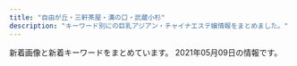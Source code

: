 ```yaml
---
title: "自由が丘・三軒茶屋・溝の口・武蔵小杉"
description: "キーワード別にの巨乳アジアン・チャイナエステ嬢情報をまとめました。"
---
```


新着画像と新着キーワードをまとめています。
2021年05月09日の情報です。

<DmmAffiliateIns />
<KeywordTable
  shops={
    [
    {
        "img_links": [
            "http://b-berry.work/images/ac2.jpg",
            "http://b-berry.work/images/head.jpg",
            "http://b-berry.work/images/sys.jpg",
            "http://b-berry.work/staff/yuri.jpg",
            "http://b-berry.work/images/3.jpg",
            "http://b-berry.work/img/maya1.jpg",
            "http://b-berry.work/staff/maya.jpg",
            "http://b-berry.work/img/yuri1.jpg",
            "http://b-berry.work/images/rec2.jpg",
            "http://b-berry.work/images/staff_t.jpg",
            "http://b-berry.work/images/int1.jpg",
            "http://b-berry.work/images/interior_t.jpg",
            "http://b-berry.work/images/2.jpg",
            "http://b-berry.work/images/s1.png",
            "http://b-berry.work/images/int2.jpg",
            "http://b-berry.work/staff/mona.jpg",
            "http://b-berry.work/images/ac1.jpg",
            "http://b-berry.work/images/rec1.jpg",
            "http://b-berry.work/images/1.jpg",
            "http://b-berry.work/images/tg.jpg",
            "http://b-berry.work/img/mona1.jpg",
            "http://b-berry.work/images/news.jpg"
        ],
        "station": "\u81ea\u7531\u304c\u4e18\u99c5\u5317\u53e3",
        "url": "http://b-berry.work/",
        "keywords": {},
        "name": "\u30d6\u30eb\u30fc\u30d9\u30ea\u30fc"
    },
    {
        "img_links": [
            "http://www.miyuki.es-relax.info/gals/nana1.jpg",
            "http://www.miyuki.es-relax.info/images/kp01.jpg",
            "http://www.miyuki.es-relax.info/images/sp03.jpg",
            "http://www.miyuki.es-relax.info/images/sp02.jpg",
            "http://www.miyuki.es-relax.info/images/info4.jpg",
            "http://www.miyuki.es-relax.info/gals/yuki1.jpg",
            "http://www.miyuki.es-relax.info/images/yoyaku.png",
            "http://www.miyuki.es-relax.info/images/info3.jpg",
            "http://www.miyuki.es-relax.info/images/info1.jpg",
            "http://www.miyuki.es-relax.info/images/sp01.jpg",
            "http://www.miyuki.es-relax.info/gals/yuri1.jpg",
            "http://www.miyuki.es-relax.info/images/info2.jpg"
        ],
        "name": "\u30de\u30c3\u30b5\u30fc\u30b8\u306e\u66d9",
        "station": "\u5927\u5ca1\u5c71\u99c5",
        "url": "http://www.miyuki.es-relax.info/",
        "keywords": {}
    },
    {
        "img_links": [
            "https://ohbay.relaxjp.com/css/staff/staff04.jpg",
            "https://ohbay.relaxjp.com/css/top03.jpg",
            "https://ohbay.relaxjp.com/css/m-head.jpg",
            "https://ohbay.relaxjp.com/css/osusume02.jpg",
            "https://ohbay.relaxjp.com/images/call.png",
            "https://ohbay.relaxjp.com/css/osusume03.jpg",
            "https://ohbay.relaxjp.com/css/top0001.jpg",
            "https://ohbay.relaxjp.com/css/staff/staff01.jpg",
            "https://ohbay.relaxjp.com/css/top02.jpg",
            "https://ohbay.relaxjp.com/css/osusume001.jpg",
            "https://ohbay.relaxjp.com/css/foot.jpg",
            "https://ohbay.relaxjp.com/css/staff/staff02.jpg",
            "https://ohbay.relaxjp.com/css/staff/staff03.jpg"
        ],
        "station": "\u4e8c\u5b50\u7389\u5ddd\u99c5\u6771\u53e3",
        "name": "Oh Baby",
        "keywords": {},
        "url": "https://ohbay.relaxjp.com/"
    },
    {
        "url": "http://www.wqiowaz.site/",
        "img_links": [
            "http://www.wqiowaz.site/uploads/200630/1-200630094H5294.jpg",
            "http://www.wqiowaz.site/picture/m-top003.jpg",
            "http://www.wqiowaz.site/uploads/200629/1-200629103104120.jpg",
            "http://www.wqiowaz.site/uploads/200914/1-200914164443K1.jpg",
            "http://www.wqiowaz.site/uploads/201008/1-20100Q5541T55.jpg",
            "http://www.wqiowaz.site/uploads/201008/1-20100Q55403531.jpg",
            "http://www.wqiowaz.site/picture/cam-01.jpg",
            "http://www.wqiowaz.site/uploads/201008/1-20100Q55522V7.jpg",
            "http://www.wqiowaz.site/uploads/201008/1-20100Q5550EL.jpg",
            "http://www.wqiowaz.site/picture/call.png",
            "http://www.wqiowaz.site/picture/m-head01.jpg",
            "http://www.wqiowaz.site/picture/foot01.jpg",
            "http://www.wqiowaz.site/picture/m-top004.jpg",
            "http://www.wqiowaz.site/uploads/200629/1-200629103142X4.jpg",
            "http://www.wqiowaz.site/uploads/200630/1-200630094K4325.jpg",
            "http://www.wqiowaz.site/uploads/200629/1-200629103204442.jpg",
            "http://www.wqiowaz.site/uploads/200914/1-20091416442NT.jpg"
        ],
        "name": "Sweet",
        "keywords": {
            "D": 3,
            "86": 1,
            "84": 2,
            "F": 4,
            "94": 4
        },
        "station": "\u7528\u8cc0\u99c5\u6771\u53e3"
    },
    {
        "img_links": [
            "http://ms-shinraku.com/staff/momoka/01.jpg",
            "http://ms-shinraku.com/img/ttl_staff.png",
            "http://ms-shinraku.com/pic/head.jpg",
            "http://ms-shinraku.com/staff/yuki/01.jpg",
            "http://ms-shinraku.com/staff/ran/01.jpg",
            "http://ms-shinraku.com/i/files/homeimg.jpg",
            "http://ms-shinraku.com/pic/topimg2.jpg",
            "http://ms-shinraku.com/pic/topimg1.jpg",
            "http://ms-shinraku.com/staff/mari/01.jpg",
            "http://ms-shinraku.com/staff/kanako/01.jpg",
            "http://ms-shinraku.com/img/foot.png",
            "http://ms-shinraku.com/staff/ayumi/01.jpg"
        ],
        "keywords": {
            "C": 2
        },
        "station": "\u5b66\u82b8\u5927\u5b66\u99c5\u6771\u53e3",
        "name": "\u5fc3\u697d",
        "url": "http://ms-shinraku.com/"
    },
    {
        "keywords": {
            "86": 12,
            "C": 3,
            "85": 9,
            "D": 18,
            "88": 3,
            "84": 6,
            "\u30bb\u30af\u30b7\u30fc": 1
        },
        "name": "JoJo",
        "url": "http://www.jojo.mensnv.com/",
        "img_links": [
            "http://www.jojo.mensnv.com/files/002-02.jpg",
            "http://www.jojo.mensnv.com/files/003.jpg",
            "http://www.jojo.mensnv.com/files/003-02.jpg",
            "http://www.jojo.mensnv.com/files/004-02.jpg",
            "http://www.jojo.mensnv.com/images/mobile.jpg",
            "http://www.jojo.mensnv.com/files/012-03.jpg",
            "http://www.jojo.mensnv.com/files/009.jpg",
            "http://www.jojo.mensnv.com/files/009-02.jpg",
            "http://www.jojo.mensnv.com/files/013.jpg",
            "http://www.jojo.mensnv.com/files/001.jpg",
            "http://www.jojo.mensnv.com/files/006-03.jpg",
            "http://www.jojo.mensnv.com/files/002.jpg",
            "http://www.jojo.mensnv.com/files/013-02.jpg",
            "http://www.jojo.mensnv.com/files/014.jpg",
            "http://www.jojo.mensnv.com/files/014-02.jpg",
            "http://www.jojo.mensnv.com/images/slider/03.jpg",
            "http://www.jojo.mensnv.com/files/003-03.jpg",
            "http://www.jojo.mensnv.com/files/005-02.jpg",
            "http://www.jojo.mensnv.com/files/001-03.jpg",
            "http://www.jojo.mensnv.com/files/005-03.jpg",
            "http://www.jojo.mensnv.com/files/006.jpg",
            "http://www.jojo.mensnv.com/files/010-02.jpg",
            "http://www.jojo.mensnv.com/images/tel.png",
            "http://www.jojo.mensnv.com/files/011.jpg",
            "http://www.jojo.mensnv.com/files/010.jpg",
            "http://www.jojo.mensnv.com/images/slider/01.jpg",
            "http://www.jojo.mensnv.com/files/001-02.jpg",
            "http://www.jojo.mensnv.com/images/backlistbtn.png",
            "http://www.jojo.mensnv.com/files/004-03.jpg",
            "http://www.jojo.mensnv.com/files/004.jpg",
            "http://www.jojo.mensnv.com/files/013-03.jpg",
            "http://www.jojo.mensnv.com/images/showCover.png",
            "http://www.jojo.mensnv.com/images/slider/02.jpg",
            "http://www.jojo.mensnv.com/files/007.jpg",
            "http://www.jojo.mensnv.com/files/009-03.jpg",
            "http://www.jojo.mensnv.com/files/012.jpg",
            "http://www.jojo.mensnv.com/files/010-03.jpg",
            "http://www.jojo.mensnv.com/files/002-03.jpg",
            "http://www.jojo.mensnv.com/files/005.jpg",
            "http://www.jojo.mensnv.com/files/011-03.jpg",
            "http://www.jojo.mensnv.com/files/007-03.jpg",
            "http://www.jojo.mensnv.com/files/012-02.jpg",
            "http://www.jojo.mensnv.com/files/007-02.jpg",
            "http://www.jojo.mensnv.com/files/014-03.jpg",
            "http://www.jojo.mensnv.com/images/coverGirlParts.png",
            "http://www.jojo.mensnv.com/files/011-02.jpg",
            "http://www.jojo.mensnv.com/files/006-02.jpg"
        ],
        "station": "\u4e09\u8ed2\u8336\u5c4b\u99c5\u5357\u53e3"
    },
    {
        "station": "\u90fd\u7acb\u5927\u5b66\u99c5",
        "keywords": {
            "87": 2,
            "D": 3,
            "88": 2,
            "C": 1
        },
        "img_links": [
            "http://www.mikaeribijin.esturl.com/images/top.png",
            "http://www.mikaeribijin.esturl.com/images/mobile.png",
            "http://www.mikaeribijin.esturl.com/images/shop/shop04.jpg",
            "http://www.mikaeribijin.esturl.com/files/004.jpg",
            "http://www.mikaeribijin.esturl.com/images/shop/shop02.jpg",
            "http://www.mikaeribijin.esturl.com/images/bj3.png",
            "http://www.mikaeribijin.esturl.com/images/girl-z2.jpg",
            "http://www.mikaeribijin.esturl.com/images/staff_line.png",
            "http://www.mikaeribijin.esturl.com/images/line.jpg",
            "http://www.mikaeribijin.esturl.com/files/003.jpg",
            "http://www.mikaeribijin.esturl.com/images/information.png",
            "http://www.mikaeribijin.esturl.com/files/001.jpg",
            "http://www.mikaeribijin.esturl.com/files/002-02.jpg",
            "http://www.mikaeribijin.esturl.com/files/001-02.jpg",
            "http://www.mikaeribijin.esturl.com/images/top_sche.png",
            "http://www.mikaeribijin.esturl.com/images/girl-z1.jpg",
            "http://www.mikaeribijin.esturl.com/images/link_line.png",
            "http://www.mikaeribijin.esturl.com/images/shop/shop03.jpg",
            "http://www.mikaeribijin.esturl.com/files/002.jpg",
            "http://www.mikaeribijin.esturl.com/files/004-02.jpg",
            "http://www.mikaeribijin.esturl.com/files/003-02.jpg",
            "http://www.mikaeribijin.esturl.com/images/shop/shop01.jpg"
        ],
        "url": "http://www.mikaeribijin.esturl.com/",
        "name": "\u898b\u8fd4\u308a\u7f8e\u4eba"
    },
    {
        "name": "\u8d64\u30d0\u30e9",
        "keywords": {},
        "img_links": [
            "http://chishituyop.xyz/uploads/201229/1-201229152000Y5.jpg",
            "http://chishituyop.xyz/style/images/s-bian.png",
            "http://chishituyop.xyz/style/images/nav2-sta.png",
            "http://chishituyop.xyz/style/images/index-miru_03.jpg",
            "http://chishituyop.xyz/style/images/t6.jpg",
            "http://chishituyop.xyz/style/images/index-miru_18.jpg",
            "http://chishituyop.xyz/style/images/index-miru_06.jpg",
            "http://chishituyop.xyz/style/images/nav-sys.jpg",
            "http://chishituyop.xyz/style/images/sys.jpg",
            "http://chishituyop.xyz/uploads/210413/1-21041312562W23.jpg",
            "http://chishituyop.xyz/style/images/t3.png",
            "http://chishituyop.xyz/style/images/t4.jpg",
            "http://chishituyop.xyz/uploads/210413/1-210413125542J5.jpg",
            "http://chishituyop.xyz/uploads/210413/1-21041312560R29.jpg",
            "http://chishituyop.xyz/style/images/t2.png"
        ],
        "url": "http://chishituyop.xyz/",
        "station": "\u4e8c\u5b50\u7389\u5ddd\u99c5\u897f\u53e3"
    },
    {
        "url": "http://koukoku.xyz/angel/",
        "keywords": {
            "D": 5,
            "C": 1,
            "86": 1,
            "90": 3,
            "88": 1,
            "89": 1
        },
        "img_links": [
            "http://koukoku.xyz/angel/css/cam001.jpg",
            "http://koukoku.xyz/angel/css/staff/staff00006.jpg",
            "http://koukoku.xyz/angel/css/staff/staff0002.jpg",
            "http://koukoku.xyz/angel/css/staff/staff0003.jpg",
            "http://koukoku.xyz/angel/css/staff/staff0001.jpg",
            "http://koukoku.xyz/angel/css/staff/staff0005.jpg",
            "http://koukoku.xyz/angel/css/osusume15.jpg",
            "http://koukoku.xyz/angel/css/m-top04.jpg",
            "http://koukoku.xyz/angel/css/m-head01.jpg",
            "http://koukoku.xyz/angel/images/call.png",
            "http://koukoku.xyz/angel/css/staff/staff0004.jpg"
        ],
        "station": "\u4e8c\u5b50\u7389\u5ddd\u99c5\u897f\u53e3",
        "name": "Angel\uff5e\u30a8\u30f3\u30b8\u30a7\u30eb"
    },
    {
        "keywords": {},
        "name": "\u60a0",
        "url": "http://in-esthe.com/you/",
        "station": "\u5b66\u82b8\u5927\u5b66\u99c5\u6771\u53e3",
        "img_links": [
            "http://in-esthe.com/you/images/r-2.jpg",
            "http://in-esthe.com/you/images/p-10.jpg",
            "http://in-esthe.com/you/images/mo.png",
            "http://in-esthe.com/you/images/botton.jpg",
            "http://in-esthe.com/you/images/p-7.jpg",
            "http://in-esthe.com/you/images/p-8.jpg",
            "http://in-esthe.com/you/images/p-9.jpg",
            "http://in-esthe.com/you/images/p-4.jpg",
            "http://cdn.dino-es.com/images/logo/468x60DinoEs.png",
            "http://in-esthe.com/you/images/r-1.jpg",
            "http://in-esthe.com/you/images/p-5.jpg",
            "http://in-esthe.com/you/images/p-3.jpg",
            "http://in-esthe.com/you/images/fla.jpg",
            "http://in-esthe.com/you/images/p-0.jpg",
            "http://in-esthe.com/you/images/p-11.jpg"
        ]
    },
    {
        "station": "\u99d2\u6ca2\u5927\u5b66\u99c5\u99d2\u6ca2\u516c\u5712\u53e3",
        "keywords": {},
        "img_links": [
            "http://esthegt.xyz/ymd/girl/11.jpg",
            "http://esthegt.xyz/ymd/images/tt.png",
            "http://esthegt.xyz/ymd/images/button-3.png",
            "http://esthegt.xyz/ymd/images/button-1.png",
            "http://esthegt.xyz/ymd/images/button-4.png",
            "http://esthegt.xyz/ymd/images/button-6.png",
            "http://esthegt.xyz/ymd/girl/12.jpg",
            "http://esthegt.xyz/ymd/girl/7.jpg",
            "http://esthegt.xyz/ymd/girl/10.jpg",
            "http://esthegt.xyz/ymd/images/button-5.png",
            "http://esthegt.xyz/ymd/girl/9.jpg",
            "http://esthegt.xyz/ymd/images/button-2.png",
            "http://esthegt.xyz/ymd/images/call.png",
            "http://esthegt.xyz/ymd/girl/8.jpg"
        ],
        "name": "\u5922\u898b\u5802",
        "url": "http://esthegt.xyz/ymd/"
    },
    {
        "img_links": [
            "http://www.es-flower.link/images/rec1.png",
            "http://www.es-flower.link/sp/img/koyuki1.jpg",
            "http://www.es-flower.link/sp/images/top.jpg",
            "http://www.es-flower.link/images/4.jpg",
            "http://www.es-flower.link/sp/images/5.jpg",
            "http://www.es-flower.link/sp/menu/interior.jpg",
            "http://www.es-flower.link/sp/menu/staff.jpg",
            "http://www.es-flower.link/sp/img/arisa1.jpg",
            "http://www.es-flower.link/sp/images/newsb.png",
            "http://www.es-flower.link/img/arisa1.jpg",
            "http://www.es-flower.link/sp/images/sys1.jpg",
            "http://www.es-flower.link/images/head.jpg",
            "http://www.es-flower.link/images/3.jpg",
            "http://www.es-flower.link/img/yuyu1.jpg",
            "http://www.es-flower.link/sp/images/tel.jpg",
            "http://www.es-flower.link/images/sm.jpg",
            "http://www.es-flower.link/sp/images/3.jpg",
            "http://www.es-flower.link/sp/img/huyumi1.jpg",
            "http://www.es-flower.link/sp/images/1.jpg",
            "http://www.es-flower.link/images/2.jpg",
            "http://www.es-flower.link/img/mizuki1.jpg",
            "http://www.es-flower.link/sp/images/7.jpg",
            "http://www.es-flower.link/img/koyuki1.jpg",
            "http://www.es-flower.link/sp/images/footer.jpg",
            "http://www.es-flower.link/images/int2.png",
            "http://www.es-flower.link/images/ta.jpg",
            "http://www.es-flower.link/images/news.jpg",
            "http://www.es-flower.link/sp/images/int1.jpg",
            "http://www.es-flower.link/images/sys.png",
            "http://www.es-flower.link/sp/menu/top.jpg",
            "http://www.es-flower.link/sp/img/yume1.jpg",
            "http://www.es-flower.link/images/info.jpg",
            "http://www.es-flower.link/sp/images/2.jpg",
            "http://www.es-flower.link/sp/images/4.jpg",
            "http://www.es-flower.link/sp/images/sisu.jpg",
            "http://www.es-flower.link/img/yume1.jpg",
            "http://www.es-flower.link/sp/images/6.jpg",
            "http://www.es-flower.link/img/nene1.jpg",
            "http://www.es-flower.link/images/1.jpg",
            "http://www.es-flower.link/images/int1.png",
            "http://www.es-flower.link/sp/images/sys3.jpg",
            "http://www.es-flower.link/sp/images/head.png",
            "http://www.es-flower.link/sp/images/time.jpg",
            "http://www.es-flower.link/sp/img/yuyu1.jpg",
            "http://www.es-flower.link/sp/images/staff_t.jpg",
            "http://www.es-flower.link/images/rec2.jpg",
            "http://www.es-flower.link/sp/images/ac1.jpg",
            "http://www.es-flower.link/sp/images/rec2.jpg",
            "http://www.es-flower.link/sp/images/int2.jpg",
            "http://www.es-flower.link/sp/images/rec3.jpg",
            "http://www.es-flower.link/images/interior_t.jpg",
            "http://www.es-flower.link/images/mobile.jpg",
            "http://www.es-flower.link/sp/images/pc.jpg",
            "http://www.es-flower.link/sp/images/rec1.jpg",
            "http://www.es-flower.link/sp/images/news.jpg",
            "http://www.es-flower.link/sp/img/nene1.jpg",
            "http://www.es-flower.link/images/5.jpg",
            "http://www.es-flower.link/sp/images/sys2.jpg",
            "http://www.es-flower.link/sp/img/mizuki1.jpg",
            "http://www.es-flower.link/images/staff_t.jpg",
            "http://www.es-flower.link/images/7.jpg",
            "http://www.es-flower.link/images/6.jpg",
            "http://www.es-flower.link/sp/images/sisu_t.jpg",
            "http://www.es-flower.link/sp/images/interior_t.jpg",
            "http://www.es-flower.link/img/huyumi1.jpg"
        ],
        "url": "http://www.es-flower.link/",
        "keywords": {},
        "station": "\u81ea\u7531\u304c\u4e18\u99c5\u5317\u53e3",
        "name": "\u6625\u306e\u604b"
    },
    {
        "url": "https://haruya.xyz.mn/",
        "img_links": [],
        "name": "\u6625\u5c4b",
        "station": "\u4e8c\u5b50\u7389\u5ddd\u99c5\u897f\u53e3",
        "keywords": {}
    },
    {
        "name": "\u770b\u8b77\u7f8e\u5c11\u5973",
        "img_links": [
            "http://www.hanamizuki.esturl.com/files/004-02.jpg",
            "http://www.hanamizuki.esturl.com/files/003-02.jpg",
            "http://www.hanamizuki.esturl.com/img/goback.jpg",
            "http://www.hanamizuki.esturl.com/img/pickup.jpg",
            "http://www.hanamizuki.esturl.com/img/btn_blog.png",
            "http://www.hanamizuki.esturl.com/files/005-02.jpg",
            "http://www.hanamizuki.esturl.com/files/006.jpg",
            "http://www.hanamizuki.esturl.com/files/006-02.jpg",
            "http://www.hanamizuki.esturl.com/files/001-02.jpg",
            "http://www.hanamizuki.esturl.com/files/004.jpg",
            "http://www.hanamizuki.esturl.com/img/ttl_news.png",
            "http://www.hanamizuki.esturl.com/img/btn_side_mobile.jpg",
            "http://www.hanamizuki.esturl.com/files/001.jpg",
            "http://www.hanamizuki.esturl.com/files/003.jpg",
            "http://www.hanamizuki.esturl.com/img/header03.png",
            "http://www.hanamizuki.esturl.com/files/002.jpg",
            "http://www.hanamizuki.esturl.com/img/ttl_info.png",
            "http://www.hanamizuki.esturl.com/files/005.jpg",
            "http://www.hanamizuki.esturl.com/files/002-02.jpg"
        ],
        "station": "\u4e09\u8ed2\u8336\u5c4b\u99c5\u5317\u53e3B",
        "keywords": {
            "88": 2,
            "86": 2,
            "85": 2,
            "D": 6,
            "87": 6,
            "C": 20
        },
        "url": "http://www.hanamizuki.esturl.com/"
    },
    {
        "url": "http://www.esthe.esraku.com/",
        "station": "\u4e09\u8ed2\u8336\u5c4b\u99c5\u5357\u53e3",
        "name": "\u53f0\u6e7e\u30a8\u30b9\u30c6",
        "keywords": {
            "86": 8,
            "87": 16,
            "88": 8,
            "91": 8,
            "E": 8,
            "85": 8,
            "D": 40
        },
        "img_links": [
            "http://www.esthe.esraku.com/images/slider-img002.jpg",
            "http://www.esthe.esraku.com/files/003.jpg",
            "http://www.esthe.esraku.com/files/005.jpg",
            "http://www.esthe.esraku.com/images/s_message.png",
            "http://www.esthe.esraku.com/images/m3.jpg",
            "http://www.esthe.esraku.com/files/006.jpg",
            "http://www.esthe.esraku.com/images/slider-img001.jpg",
            "http://www.esthe.esraku.com/images/s_top_therapist.png",
            "http://www.esthe.esraku.com/images/m4.jpg",
            "http://www.esthe.esraku.com/images/m6.jpg",
            "http://www.esthe.esraku.com/images/s_pickup.png",
            "http://www.esthe.esraku.com/images/m1.jpg",
            "http://www.esthe.esraku.com/images/s_news.png",
            "http://www.esthe.esraku.com/files/002.jpg",
            "http://www.esthe.esraku.com/images/m2.jpg",
            "http://www.esthe.esraku.com/files/004.jpg",
            "http://www.esthe.esraku.com/files/001.jpg"
        ]
    },
    {
        "name": "\u697d\u697d\u5c4b",
        "keywords": {
            "C": 14
        },
        "url": "http://ms-rlx.com/",
        "station": "\u81ea\u7531\u304c\u4e18\u99c5\u5357\u53e3",
        "img_links": [
            "http://ms-rlx.com/pic/head.png",
            "http://ms-rlx.com/staff/ruri/01.jpg",
            "http://ms-rlx.com/img/access/road01.jpg",
            "http://ms-rlx.com/staff/momo/01.jpg",
            "http://ms-rlx.com/img/access/road02.jpg",
            "http://ms-rlx.com/img/access/road03.jpg",
            "http://ms-rlx.com/staff/ringo/01.jpg",
            "http://ms-rlx.com/img/att.png",
            "http://ms-rlx.com/img/ttl_concept.png",
            "http://ms-rlx.com/img/ttl_rec.png",
            "http://ms-rlx.com/staff/momo/01mb.jpg",
            "http://ms-rlx.com/img/ttl_staff.png",
            "http://ms-rlx.com/img/ttl_tnew.png",
            "http://ms-rlx.com/img/ttl_mobile.png",
            "http://ms-rlx.com/staff/ruri/01mb.jpg",
            "http://ms-rlx.com/staff/sachan/01.jpg",
            "http://ms-rlx.com/img/youtube.jpg",
            "http://ms-rlx.com/staff/sachan/01mb.jpg",
            "http://ms-rlx.com/staff/milk/01.jpg",
            "http://ms-rlx.com/staff/ringo/01mb.jpg",
            "http://ms-rlx.com/img/msgbtn.png",
            "http://ms-rlx.com/staff/milk/01mb.jpg",
            "http://ms-rlx.com/i/files/homeimg.jpg"
        ]
    },
    {
        "name": "\u9752\u7a7a",
        "keywords": {},
        "station": "\u4e09\u8ed2\u8336\u5c4b\u99c5\u5357\u53e3",
        "img_links": [
            "http://aosora.work/images/6.jpg",
            "http://aosora.work/images/8.jpg",
            "http://aosora.work/images/5.jpg",
            "http://aosora.work/img/momo2.jpg",
            "http://aosora.work/images/1.jpg",
            "http://aosora.work/images/head.jpg",
            "http://aosora.work/images/s1.png",
            "http://aosora.work/img/sora2.jpg",
            "http://aosora.work/staff/yu.jpg",
            "http://aosora.work/img/momo1.jpg",
            "http://aosora.work/staff/karen.jpg",
            "http://aosora.work/img/risa1.jpg",
            "http://aosora.work/images/sys1.jpg",
            "http://aosora.work/img/ayumi1.jpg",
            "http://aosora.work/images/4.jpg",
            "http://aosora.work/img/miya1.jpg",
            "http://aosora.work/img/karen1.jpg",
            "http://aosora.work/images/int1.png",
            "http://aosora.work/images/7.jpg",
            "http://aosora.work/images/interior_t.png",
            "http://aosora.work/img/sora1.jpg",
            "http://aosora.work/images/sys2.jpg",
            "http://aosora.work/images/s2.jpg",
            "http://aosora.work/staff/momo.jpg",
            "http://aosora.work/img/karen2.jpg",
            "http://aosora.work/img/yu1.jpg",
            "http://aosora.work/img/hina1.jpg",
            "http://aosora.work/images/3.jpg",
            "http://aosora.work/staff/hina.jpg",
            "http://aosora.work/img/hina2.jpg",
            "http://aosora.work/images/s1.jpg",
            "http://aosora.work/images/2.jpg",
            "http://aosora.work/images/sys3.png",
            "http://aosora.work/staff/ayumi.jpg",
            "http://aosora.work/img/yu2.jpg",
            "http://aosora.work/images/news.png",
            "http://aosora.work/staff/miya.jpg",
            "http://aosora.work/images/staff_t.png",
            "http://aosora.work/staff/risa.jpg",
            "http://aosora.work/images/mobile.png",
            "http://aosora.work/staff/sora.jpg",
            "http://aosora.work/images/int2.png"
        ],
        "url": "http://aosora.work/"
    },
    {
        "station": "\u4e09\u8ed2\u8336\u5c4b\u99c5\u4e16\u7530\u8c37\u901a\u308a\u53e3",
        "img_links": [
            "http://www.brilliance.mesthe.com/images/zi_staff.png",
            "http://www.brilliance.mesthe.com/images/shop/shop03.jpg",
            "http://www.brilliance.mesthe.com/images/new3.png",
            "http://www.brilliance.mesthe.com/files/002-03.jpg",
            "http://www.brilliance.mesthe.com/files/005-02.jpg",
            "http://www.brilliance.mesthe.com/images/shop/shop01.jpg",
            "http://www.brilliance.mesthe.com/files/003.jpg",
            "http://www.brilliance.mesthe.com/images/tel.png",
            "http://www.brilliance.mesthe.com/files/003-03.jpg",
            "http://www.brilliance.mesthe.com/files/004-02.jpg",
            "http://www.brilliance.mesthe.com/files/005-03.jpg",
            "http://www.brilliance.mesthe.com/files/004.jpg",
            "http://www.brilliance.mesthe.com/images/maga.jpg",
            "http://www.brilliance.mesthe.com/files/001-02.jpg",
            "http://www.brilliance.mesthe.com/images/service.png",
            "http://www.brilliance.mesthe.com/images/main_top.png",
            "http://www.brilliance.mesthe.com/files/001.jpg",
            "http://www.brilliance.mesthe.com/files/003-02.jpg",
            "http://www.brilliance.mesthe.com/files/004-03.jpg",
            "http://www.brilliance.mesthe.com/images/infotiao1.jpg",
            "http://www.brilliance.mesthe.com/files/001-03.jpg",
            "http://www.brilliance.mesthe.com/images/s1.jpg",
            "http://www.brilliance.mesthe.com/images/s2.jpg",
            "http://www.brilliance.mesthe.com/images/pick.png",
            "http://www.brilliance.mesthe.com/images/zi_massage.png",
            "http://www.brilliance.mesthe.com/images/xian.png",
            "http://www.brilliance.mesthe.com/files/005.jpg",
            "http://www.brilliance.mesthe.com/images/shop/shop02.jpg",
            "http://www.brilliance.mesthe.com/files/002-02.jpg",
            "http://www.brilliance.mesthe.com/images/main_bottom.png",
            "http://www.brilliance.mesthe.com/images/shop/shop04.jpg",
            "http://www.brilliance.mesthe.com/images/s3.jpg",
            "http://www.brilliance.mesthe.com/files/002.jpg",
            "http://www.brilliance.mesthe.com/images/new1.png"
        ],
        "name": "\u30d6\u30ea\u30ea\u30a2\u30f3\u30b9",
        "keywords": {
            "85": 2,
            "87": 1,
            "D": 3,
            "C": 2,
            "86": 2
        },
        "url": "http://www.brilliance.mesthe.com/"
    },
    {
        "station": "\u5b66\u82b8\u5927\u5b66\u99c5\u897f\u53e3",
        "url": "http://clair.work/",
        "img_links": [
            "http://clair.work/images/recruit/message_03.png",
            "http://clair.work/images/recruit/nagare_05.png",
            "http://clair.work/images/recruit/point_08.png",
            "http://clair.work/images/icon_new.png",
            "http://clair.work/images/mainvisual_01_s.jpg",
            "http://clair.work/images/icon_ranking_05.png",
            "http://clair.work/images/icon_ranking_01.png",
            "http://clair.work/staff/ayaka1.jpg",
            "http://clair.work/images/recruit/point_03.png",
            "http://clair.work/images/sw_home.png",
            "http://clair.work/images/no_image.jpg",
            "http://clair.work/images/mainvisual_02_s.jpg",
            "http://clair.work/images/recruit/point_05.png",
            "http://clair.work/staff/humi1.jpg",
            "http://clair.work/staff/humi2.jpg",
            "http://clair.work/images/recruit/nagare_07.png",
            "http://clair.work/images/head_interior.jpg",
            "http://clair.work/images/sw_tel.png",
            "http://clair.work/images/icon_ranking_02.png",
            "http://clair.work/images/recruit/point_06.png",
            "http://clair.work/images/recruit/point_04.png",
            "http://clair.work/images/recruit/nagare_03.jpg",
            "http://clair.work/images/recruit/sp_mainvisual.jpg",
            "http://clair.work/images/head_therapist.jpg",
            "http://clair.work/images/icon_ranking_04.png",
            "http://clair.work/staff/yua1.jpg",
            "http://clair.work/images/recruit/nagare_01.jpg",
            "http://clair.work/images/recruit/nagare_02.jpg",
            "http://clair.work/images/mainvisual_01.jpg",
            "http://clair.work/images/recruit/req_03.jpg",
            "http://clair.work/images/recruit/point_09.png",
            "http://clair.work/images/trigger.jpg",
            "http://clair.work/images/recruit/point_07.png",
            "http://clair.work/images/mainvisual_02.jpg",
            "http://clair.work/staff/mayu1.jpg",
            "http://clair.work/images/icon_ranking_03.png",
            "http://clair.work/staff/kasumi1.jpg",
            "http://clair.work/images/recruit/nagare_06.png"
        ],
        "keywords": {
            "E": 2,
            "C": 4,
            "D": 4
        },
        "name": "Clair \uff5e\u30af\u30ec\u30fc\u30eb\uff5e"
    },
    {
        "img_links": [
            "http://kagayaki.jpn.cm/images/top.jpg",
            "http://kagayaki.jpn.cm/images/room4.jpg",
            "http://kagayaki.jpn.cm/images/mobile2.jpg",
            "http://kagayaki.jpn.cm/photos/sites/35/2019/09/2019092518230998.jpg",
            "http://kagayaki.jpn.cm/images/room5.jpg",
            "http://kagayaki.jpn.cm/photos/sites/35/2016/11/12.jpg",
            "http://kagayaki.jpn.cm/images/room3.jpg",
            "http://kagayaki.jpn.cm/photos/sites/35/2020/10/2020100418535814.jpg",
            "http://kagayaki.jpn.cm/images/end1.jpg",
            "http://kagayaki.jpn.cm/images/staff0.jpg",
            "http://kagayaki.jpn.cm/photos/sites/35/2016/08/staff32.jpg",
            "http://kagayaki.jpn.cm/photos/sites/35/2016/08/staff3.jpg",
            "http://kagayaki.jpn.cm/photos/sites/35/2016/09/637893871729784570.jpg",
            "http://kagayaki.jpn.cm/images/girl-z2.jpg",
            "http://kagayaki.jpn.cm/images/bj3.png",
            "http://kagayaki.jpn.cm/images/mobile.jpg",
            "http://kagayaki.jpn.cm/images/staff_line.png",
            "http://kagayaki.jpn.cm/photos/sites/35/2016/11/11.jpg",
            "http://kagayaki.jpn.cm/photos/sites/35/2016/11/1.jpg",
            "http://kagayaki.jpn.cm/images/room6.jpg",
            "http://kagayaki.jpn.cm/images/room2.jpg",
            "http://kagayaki.jpn.cm/images/girl-z1.jpg",
            "http://kagayaki.jpn.cm/images/room1.jpg",
            "http://kagayaki.jpn.cm/photos/sites/35/2017/11/2017110107513579.jpg"
        ],
        "station": "\u4e09\u8ed2\u8336\u5c4b\u99c5\u5317\u53e3",
        "keywords": {
            "C": 17,
            "E": 1,
            "84": 1,
            "86": 5,
            "87": 2,
            "D": 6
        },
        "name": "\u661f\u306e\u8f1d\u304d",
        "url": "http://kagayaki.jpn.cm/"
    }
]
}
/>
<DmmAffiliateScript />
